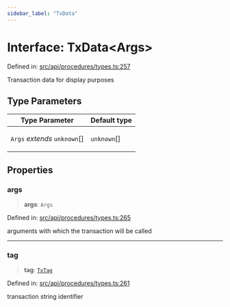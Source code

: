 ```yaml
---
sidebar_label: "TxData"
---
```


# Interface: TxData\<Args\>

Defined in: [src/api/procedures/types.ts:257](https://github.com/PolymeshAssociation/polymesh-sdk/blob/bee6a2fe7a8ce5db42a6982e793782182cde2153/src/api/procedures/types.ts#L257)

Transaction data for display purposes

## Type Parameters

<table>
<thead>
<tr>
<th>Type Parameter</th>
<th>Default type</th>
</tr>
</thead>
<tbody>
<tr>
<td>

`Args` *extends* `unknown`[]

</td>
<td>

`unknown`[]

</td>
</tr>
</tbody>
</table>

## Properties

### args

> **args**: `Args`

Defined in: [src/api/procedures/types.ts:265](https://github.com/PolymeshAssociation/polymesh-sdk/blob/bee6a2fe7a8ce5db42a6982e793782182cde2153/src/api/procedures/types.ts#L265)

arguments with which the transaction will be called

***

### tag

> **tag**: [`TxTag`](../../../../types/type-aliases/TxTag.mdx)

Defined in: [src/api/procedures/types.ts:261](https://github.com/PolymeshAssociation/polymesh-sdk/blob/bee6a2fe7a8ce5db42a6982e793782182cde2153/src/api/procedures/types.ts#L261)

transaction string identifier
